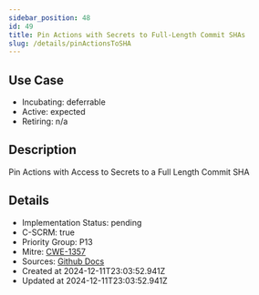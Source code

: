 ```yaml
---
sidebar_position: 48
id: 49
title: Pin Actions with Secrets to Full-Length Commit SHAs
slug: /details/pinActionsToSHA
---
```


## Use Case
<!-- LEVELS:START -->
- Incubating: deferrable
- Active: expected
- Retiring: n/a
<!-- LEVELS:END -->

<!-- DESCRIPTION:START -->
## Description
Pin Actions with Access to Secrets to a Full Length Commit SHA
<!-- DESCRIPTION:END -->

<!-- DETAILS:START -->
## Details
- Implementation Status: pending
- C-SCRM: true
- Priority Group: P13
- Mitre: [CWE-1357](https://cwe.mitre.org/data/definitions/1357.html)
- Sources: [Github Docs](https://securitylab.github.com/research/github-actions-building-blocks/)
- Created at 2024-12-11T23:03:52.941Z
- Updated at 2024-12-11T23:03:52.941Z
<!-- DETAILS:END -->
